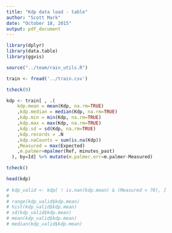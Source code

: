 ```yaml
---
title: "Kdp data load - table"
author: "Scott Mark"
date: "October 18, 2015"
output: pdf_document
---
```




```r
library(dplyr)
library(data.table)
library(ggvis)

source("../team/rain_utils.R")

train <- fread('../train.csv')

tcheck(0)

kdp <- train[ , .(
    kdp.mean = mean(Kdp, na.rm=TRUE)
    ,kdp.median = median(Kdp, na.rm=TRUE)
    ,kdp.min = min(Kdp, na.rm=TRUE)
    ,kdp.max = max(Kdp, na.rm=TRUE)
    ,kdp.sd = sd(Kdp, na.rm=TRUE)
    ,kdp.records = .N
    ,kdp.naCounts = sum(is.na(Kdp))
    ,Measured = max(Expected)
    ,m.palmer=mpalmer(Ref, minutes_past)
  ), by=Id] %>% mutate(m.palmer.err=m.palmer-Measured)

tcheck()

head(kdp)
  
# kdp_valid <- kdp[ ! is.nan(kdp.mean) & (Measured < 70), ]
# 
# range(kdp_valid$kdp.mean)
# hist(kdp_valid$kdp.mean)
# sd(kdp_valid$kdp.mean)
# mean(kdp_valid$kdp.mean)
# median(kdp_valid$kdp.mean)

```

